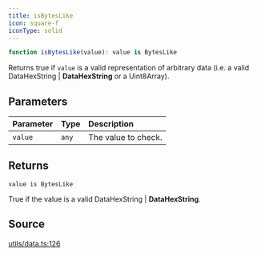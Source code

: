 ```yaml
---
title: isBytesLike
icon: square-f
iconType: solid
---
```


```ts
function isBytesLike(value): value is BytesLike
```

Returns true if `value` is a valid representation of arbitrary data (i.e. a valid
DataHexString | **DataHexString** or a Uint8Array).

## Parameters

| Parameter | Type | Description |
| :------ | :------ | :------ |
| `value` | `any` | The value to check. |

## Returns

`value is BytesLike`

True if the value is a valid DataHexString | **DataHexString**.

## Source

[utils/data.ts:126](https://github.com/dominant-strategies/quais.js/blob/c523dd62336b397db22e917054b8a36177cabf46/src/utils/data.ts#L126)
